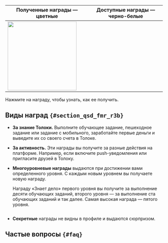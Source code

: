 
Полученные награды — цветные | Доступные награды — черно-белые
----- | -----
<img src="https://tlkfrontprod.azureedge.net/portal-production/static/uploaded/images/1677847629264/1677847629264_original_svg.svg" width="220px" alt="" /> | <Image width="220px" imageId="1676449035619" alt="" />

Нажмите на награду, чтобы узнать, как ее получить.

## Виды наград `{#section_qsd_fmr_r3b}`
- **За знание Толоки.** Выполните обучающее задание, пешеходное задание или задание с мобильного, заработайте первые деньги и выведите их со своего счета в Толоке.

- **За активность.** Эти награды вы получите за разные действия на платформе. Например, если включите push-уведомления или пригласите друзей в Толоку.

- **Многоуровневые награды** выдаются при достижении вами определенного уровня. С каждым новым уровнем вы получаете новую награду.

    <Cut title="Пример">

    Награду «Знает дело» первого уровня вы получите за выполнение десяти обучающих заданий, второго уровня — за выполнение ста обучающих заданий и так далее. Самая высокая награда — пятого уровня.

    <Image width="700px" withBackground imageId="1677848464176" alt="" />

    </Cut>

- **Секретные** награды не видны в профиле и выдаются сюрпризом.

## Частые вопросы `{#faq}`
<FaqAchievementsCommon/>
